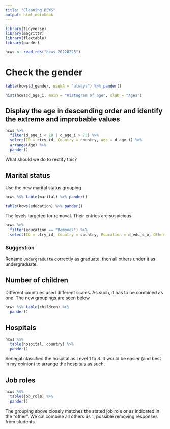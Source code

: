 ```yaml
---
title: "Cleaning HCWS"
output: html_notebook
---
```


```r
library(tidyverse)
library(magrittr)
library(flextable)
library(pander)

hcws <- read_rds("hcws 20220225")
```

# Check the gender
```r
table(hcws$d_gender, useNA = "always") %>% pander()
```

```r
hist(hcws$d_age_i, main = "Histogram of age", xlab = "Ages")
```
## Display the age in descending order and identify the extreme and improbable values
```r
hcws %>% 
  filter(d_age_i < 18 | d_age_i > 75) %>% 
  select(ID = ctry_id, Country = country, Age = d_age_i) %>% 
  arrange(Age) %>% 
  pander()
```
What should we do to rectify this?

## Marital status
Use the new marital status grouping
```r
hcws %$% table(marital) %>% pander()
```

```r
table(hcws$education) %>% pander()
```

The levels targeted for removal. Their entries are suspicious
```r
hcws %>% 
  filter(education == "Remove?") %>% 
  select(ID = ctry_id, Country = country, Education = d_edu_c_o, Other = educ_other, Profession = d_job_role_c_u, Type = d_job_type_c_u)
```


### Suggestion
Rename `Undergraduate` correctly as graduate, then all others under it as undergraduate.


## Number of children
Different countries used different scales. As such, it has to be combined as one. The new groupings are seen below
```r
hcws %$% table(children) %>% 
  pander()
```

## Hospitals
```r
hcws %$% 
  table(hospital, country) %>% 
  pander()
```

Senegal classified the hospital as Level 1 to 3. It would be easier (and best in my opinion) to arrange the hospitals as such.

## Job roles
```r
hcws %$% 
  table(job_role) %>% 
  pander()
```
The grouping above closely matches the stated job role or as indicated in the "other". We cal combine all others as 1, possible removing responses from students.


